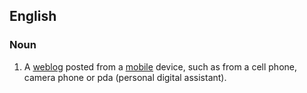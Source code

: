 ==English==

===Noun===
{{wikipedia}}
{{en-noun}}

# A [[weblog]] posted from a [[mobile]] device, such as from a cell phone, camera phone or pda (personal digital assistant).